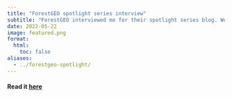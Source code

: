 ```yaml
---
title: "ForestGEO spotlight series interview"
subtitle: "ForestGEO interviewed me for their spotlight series blog. We talk about my career and working with forest dynamic plots."
date: 2022-05-22
image: featured.png
format:
  html:
    toc: false
aliases: 
  - ../forestgeo-spotlight/
---
```


#### Read it [here](https://forestgeo.si.edu/blog/spotlight-series-eleanor-jackson-plant-enemies-two-forests)
